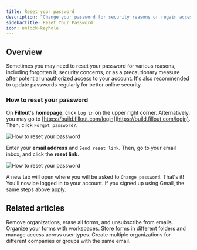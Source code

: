 ```yaml
---
title: Reset your password
description: "Change your password for security reasons or regain access to your account if you have forgotten your password."
sidebarTitle: Reset Your Password
icon: unlock-keyhole
---
```


## Overview

Sometimes you may need to reset your password for various reasons, including forgotten it, security concerns, or as a precautionary measure after potential unauthorized access to your account. It's also recommended to update passwords regularly for better online security.

### How to reset your password

On **Fillout**'s **homepage**, click `Log in` on the upper right corner. Alternatively, you may go to [https://build.fillout.com/login](https://build.fillout.com/login). Then, click `Forgot password?`.

<Frame>
  <img src="/images/account/image-21.png" alt="How to reset your password" />
</Frame>

Enter your **email address** and `Send reset link`. Then, go to your email inbox, and click the **reset link**.

<Frame>
  <img src="/images/account/image-22.png" alt="How to reset your password" />
</Frame>

A new tab will open where you will be asked to `Change password`. That's it! You'll now be logged in to your account. If you signed up using Gmail, the same steps above apply.

## Related articles

<CardGroup cols={3}>
   <Card title="Delete your Fillout account" icon="user-xmark" iconType="regular" color="#FFC738" href="/help/delete-user-account">
  Remove organizations,  erase all forms, and unsubscribe from emails.
  </Card>
    <Card title="Workspaces" href="/help/workspaces" icon="folder" iconType="regular" color="#FFC738">
  Organize your forms with workspaces. Store forms in different folders and manage access across user types.
  </Card>
    <Card title="Organizations" icon="building" iconType="regular" color="#FFC738" href="/help/organizations">
  Create multiple organizations for different companies or groups with the same email.
  </Card>
</CardGroup>
